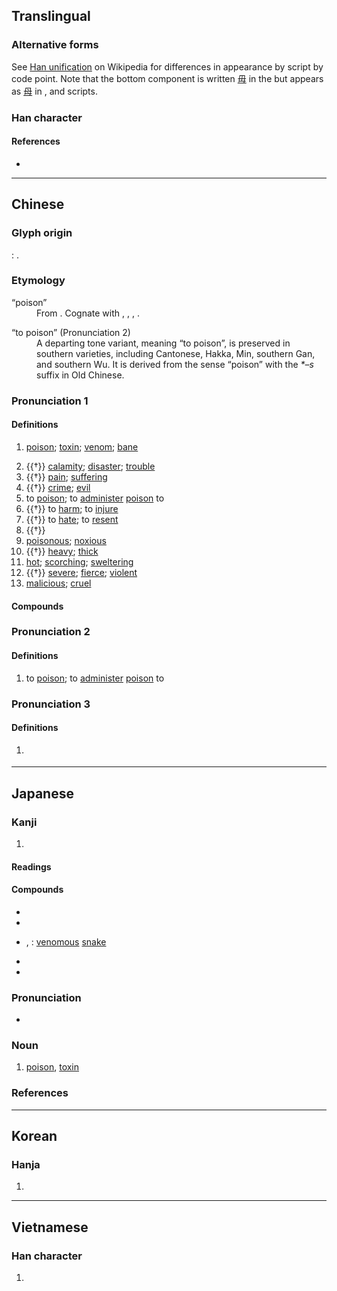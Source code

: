 {{character info/new}}
==Translingual==
{{CJKV-forms|毒|毒|毒|毒}}

===Alternative forms===
See [[w:Han unification|Han unification]] on Wikipedia for differences in appearance by script by code point. Note that the bottom component is written [[毋]] in the {{w|Kangxi dictionary}} but appears as [[母]] in {{w|simplified Chinese}}, {{w|Hanja|Korean}} and {{w|Chữ Nôm|Vietnamese}} scripts.

===Han character===
{{Han char|rn=80|rad=毋|as=04|sn=9|snj=8|four=50507|canj=QMWYI|ids=⿱龶母(GKV),⿱龶毋(HTJ)}} <!-- Note: Mistaken form in T1-5175, Unicode CJK Unified Ideographs -->

====References====
* {{Han ref|kx=0589.060|dkj=16730|dj=0981.080|hdz=42382.050|uh=6BD2|ud=27602|bh=AC72|bd=44146}}

----

==Chinese==

===Glyph origin===
{{Han etym}}
''{{w|Shuowen}}'': {{Han compound|屮|毐|ls=ic}}.

===Etymology===
; “poison”
: From {{inh|zh|sit-pro|*duk ~ tuk||poison; to poison}}. Cognate with {{cog|bo|དུག||poison; toxin}}, {{m|bo|གདུག}}, {{m|bo|གདུག་པ||vicious; evil; poisonous}}, {{cog|my|တောက်||to suffer from toxicity; to be ill; to be poisonous}}.

; “to poison” (Pronunciation 2)
: A departing tone variant, meaning “to poison”, is preserved in southern varieties, including Cantonese, Hakka, Min, southern Gan, and southern Wu. It is derived from the sense “poison” with the ''*–s'' suffix in Old Chinese.

===Pronunciation 1===
{{zh-forms|alt=𡴛,𡹆,𥲮,𦸕,𧉉}}
{{zh-pron
|m=dú
|c=duk6,duk1
|c_note=duk1 - only used in the phonetic transcription {{zh-l|*身毒|India}}
|h=pfs=thu̍k;gd=tug6
|md=dŭk/dĕ̤k
|md_note=dŭk - literary; dĕ̤k - vernacular
|mn=to̍k/ta̍k
|mn_note=to̍k - literary; ta̍k - vernacular
|mn-t=dog8
|w=5doq
|mc=y
|oc=1,y
|mna=Taiwanese-The_Consonant_t.ogg
|cat=n,v
}}

====Definitions====
{{zh-hanzi}}

# [[poison]]; [[toxin]]; [[venom]]; [[bane]]
#: {{zh-x|有毒|poisonous}}
# {{†}} [[calamity]]; [[disaster]]; [[trouble]]
# {{†}} [[pain]]; [[suffering]]
# {{†}} [[crime]]; [[evil]]
# to [[poison]]; to [[administer]] [[poison]] to
# {{†}} to [[harm]]; to [[injure]]
# {{†}} to [[hate]]; to [[resent]]
# {{†}} {{zh-alt-form|督|to [[manage]]; to [[govern]]}}
# [[poisonous]]; [[noxious]]
# {{†}} [[heavy]]; [[thick]]
# [[hot]]; [[scorching]]; [[sweltering]]
# {{†}} [[severe]]; [[fierce]]; [[violent]]
# [[malicious]]; [[cruel]]

====Compounds====
{{zh-der|嗎啡中毒|屠毒筆墨|悔毒之歎|刮毒|厚味臘毒|命毒|怨毒|劇毒|惡毒|刮骨去毒|宴安鴆毒|亭毒|中毒|五毒|以毒攻毒|天然毒素|反毒|倒馬毒|三毒|哏毒|尿毒症|刻毒|大麻中毒|工業中毒|內毒|厭毒|下毒手|不毒不發|外毒素|刮骨療毒|奸毒|吸毒|丹毒|內毒素|人莫予毒|便毒|下毒|毒謀|毒辣|毒打|毒蟲|毒刺|毒氣|眼毒|狼毒|時毒|毒草|毒梟|毒咬|消毒藥|病毒|毒殺|氰中毒|消毒劑|毒卉|毒烈|汞中毒|毒性|括毒|楚毒|煙毒|毒手|狼猛蜂毒|毒砂|毒藥|有毒植物|氯氣中毒|票房毒藥|服毒|梅毒|毒霧|毒手尊拳|毒蛇猛獸|毒牙|消毒|毒癮|百毒不侵|瓦斯中毒|毒物|毒化|狠毒|無名腫毒|毒箭|流毒|熱毒|毒計|煤毒|毒蛇|毒酒|毒瘴|漆毒疹|掃毒|燕安鴆毒|溴中毒|毒瘤|毒刑|毒素|水中毒|毒腺|毒語|毒餌|毒藥苦口|毒花花|毒瓦斯|毒液|毒日頭|毒招|毒害|毒品|毒劑|抗毒血清|歹毒|毒龍|抗毒素|戒毒|拒毒|莫余毒也|腺病毒|解毒劑|蠱毒|陰毒|鹼中毒|販毒|類毒素|芥子毒氣|鉛中毒|解毒|胎裡毒|莫予毒也|肉毒桿菌|防毒|餘毒|蜂蠆有毒|黃麴毒素|金屬中毒|膿毒病|鴆毒|高溫消毒|腊毒|酵素毒|胎毒|食物中毒|緝毒|貝毒|防毒面具|鎘中毒|赤口毒舌|酒精中毒|酸中毒|藥物中毒|酖毒|電腦病毒|身毒|荼毒生靈|荼毒|遺毒|無毒}}

===Pronunciation 2===
{{zh-forms|alt=杜-Cantonese,餖-Hakka,透-Min Dong}}
{{zh-pron
|c=dou6
|h=pfs=theu;gd=têu4
|md=táu
|mn=thāu
|oc=2,n
|cat=v
}}

====Definitions====
{{zh-hanzi}}

# {{lb|zh|Cantonese|Hakka|Min|colloquial}} to [[poison]]; to [[administer]] [[poison]] to

===Pronunciation 3===
{{zh-forms}}
{{zh-pron
|m=dài
|c=doi6
}}

====Definitions====
{{zh-hanzi}}

# {{zh-used in|毒冒|dot=,}} {{n-g|which is an}} {{zh-alt-form|玳瑁|nocap=1}}

{{zh-cat|Intermediate}}

----

==Japanese==

===Kanji===
{{ja-kanji|grade=4|rs=毋04}}

# {{defn|lang=ja|sort=毋04}}

====Readings====
{{ja-readings
|goon=どく, だい
|kanon=とく, たい
|kun=そこ-なう, わる-い
}}

====Compounds====
{{der-top|Compounds}}
* {{ja-r|丹毒|たんどく}}
* {{ja-r|中毒|ちゅうどく}}
* {{ja-r|毒蛇|どくじゃ}}, {{ja-r|毒蛇|どくへび}}: [[venomous]] [[snake]]
* {{ja-r|消毒|しょうどく}}
* {{ja-r|毒物|どくぶつ}}
{{der-bottom}}

{{ja-kanjitab|どく|yomi=o}}

===Pronunciation===
{{ja-pron|yomi=goon|どく|acc=2|acc_ref=DJR,NHK}}
* {{homophone|lang=ja|退く}}

===Noun===
{{ja-noun|どく}}

# [[poison]], [[toxin]]

===References===
<references/>

----

==Korean==

===Hanja===
{{ko-hanja|hangeul=독|eumhun=|rv=dok|mr=tok|y=tok}}

# {{defn|lang=ko|sort=毋04}}

----

==Vietnamese==

===Han character===
{{vi-hantu|[[độc]], [[nọc]]|rs=毋04}}

# {{defn|lang=vi|sort=毋04}}